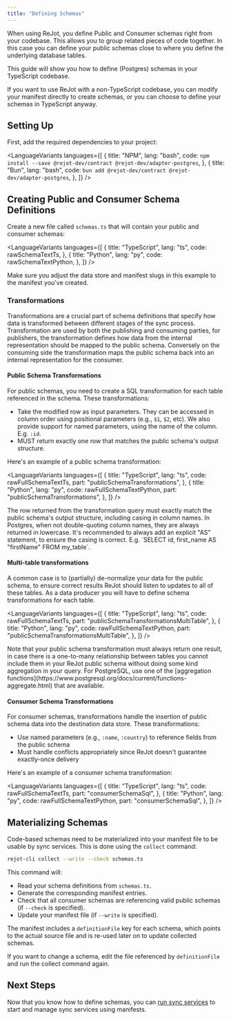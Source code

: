 ```yaml
---
title: "Defining Schemas"
---
```



When using ReJot, you define Public and Consumer schemas right from your codebase. This allows you
to group related pieces of code together. In this case you can define your public schemas close to
where you define the underlying database tables.

This guide will show you how to define (Postgres) schemas in your TypeScript codebase.

<Notice type="NOTE">
  If you want to use ReJot with a non-TypeScript codebase, you can modify your manifest directly to
  create schemas, or you can choose to define your schemas in TypeScript anyway.
</Notice>

## Setting Up

First, add the required dependencies to your project:

<LanguageVariants
  languages={[
    {
      title: "NPM",
      lang: "bash",
      code: `npm install --save @rejot-dev/contract @rejot-dev/adapter-postgres`,
    },
    {
      title: "Bun",
      lang: "bash",
      code: `bun add @rejot-dev/contract @rejot-dev/adapter-postgres`,
    },
  ]}
/>
## Creating Public and Consumer Schema Definitions

Create a new file called `schemas.ts` that will contain your public and consumer schemas:

<LanguageVariants
  languages={[
    {
      title: "TypeScript",
      lang: "ts",
      code: rawSchemaTextTs,
    },
    {
      title: "Python",
      lang: "py",
      code: rawSchemaTextPython,
    },
  ]}
/>

<Notice type="TIP">
  Make sure you adjust the data store and manifest slugs in this example to the manifest you've
  created.
</Notice>

### Transformations

Transformations are a crucial part of schema definitions that specify how data is transformed
between different stages of the sync process. Transformation are used by both the publishing and
consuming parties, for publishers, the transformation defines how data from the internal
representation should be mapped to the public schema. Conversely on the consuming side the
transformation maps the public schema back into an internal representation for the consumer.

#### Public Schema Transformations

For public schemas, you need to create a SQL transformation for each table referenced in the schema.
These transformations:

- Take the modified row as input parameters. They can be accessed in column order using positional
  parameters (e.g., `$1`, `$2`, etc). We also provide support for named parameters, using the name
  of the column. E.g. `:id`.
- MUST return exactly one row that matches the public schema's output structure.

Here's an example of a public schema transformation:

<LanguageVariants
  languages={[
    {
      title: "TypeScript",
      lang: "ts",
      code: rawFullSchemaTextTs,
      part: "publicSchemaTransformations",
    },
    {
      title: "Python",
      lang: "py",
      code: rawFullSchemaTextPython,
      part: "publicSchemaTransformations",
    },
  ]}
/>

<Notice type="IMPORTANT">
  The row returned from the transformation query must exactly match the public schema's output
  structure, including casing in column names. In Postgres, when not double-quoting column names,
  they are always returned in lowercase. It's recommended to always add an explicit "AS" statement,
  to ensure the casing is correct. E.g. `SELECT id, first_name AS "firstName" FROM my_table`.
</Notice>

#### Multi-table transformations

A common case is to (partially) de-normalize your data for the public schema, to ensure correct
results ReJot should listen to updates to all of these tables. As a data producer you will have to
define schema transformations for each table.

<LanguageVariants
  languages={[
    {
      title: "TypeScript",
      lang: "ts",
      code: rawFullSchemaTextTs,
      part: "publicSchemaTransformationsMultiTable",
    },
    {
      title: "Python",
      lang: "py",
      code: rawFullSchemaTextPython,
      part: "publicSchemaTransformationsMultiTable",
    },
  ]}
/>

<Notice type="NOTE">
  Note that your public schema transformation must always return one result, in case there is a
  one-to-many relationship between tables you cannot include them in your ReJot public schema
  without doing some kind aggregation in your query. For PostgreSQL, use one of the [aggregation
  functions](https://www.postgresql.org/docs/current/functions-aggregate.html) that are available.
</Notice>

#### Consumer Schema Transformations

For consumer schemas, transformations handle the insertion of public schema data into the
destination data store. These transformations:

- Use named parameters (e.g., `:name`, `:country`) to reference fields from the public schema
- Must handle conflicts appropriately since ReJot doesn't guarantee exactly-once delivery

Here's an example of a consumer schema transformation:

<LanguageVariants
  languages={[
    {
      title: "TypeScript",
      lang: "ts",
      code: rawFullSchemaTextTs,
      part: "consumerSchemaSql",
    },
    {
      title: "Python",
      lang: "py",
      code: rawFullSchemaTextPython,
      part: "consumerSchemaSql",
    },
  ]}
/>

## Materializing Schemas

Code-based schemas need to be materialized into your manifest file to be usable by sync services.
This is done using the `collect` command:

```bash
rejot-cli collect --write --check schemas.ts
```

This command will:

- Read your schema definitions from `schemas.ts`.
- Generate the corresponding manifest entries.
- Check that all consumer schemas are referencing valid public schemas (if `--check` is specified).
- Update your manifest file (if `--write` is specified).

The manifest includes a `definitionFile` key for each schema, which points to the actual source file
and is re-used later on to update collected schemas.

If you want to change a schema, edit the file referenced by `definitionFile` and run the collect
command again.

## Next Steps

Now that you know how to define schemas, you can
[run sync services](/docs/guides/running-sync-services) to start and manage sync services using
manifests.
